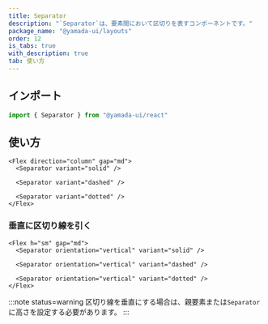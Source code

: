 ```yaml
---
title: Separator
description: "`Separator`は、要素間において区切りを表すコンポーネントです。"
package_name: "@yamada-ui/layouts"
order: 12
is_tabs: true
with_description: true
tab: 使い方
---
```


## インポート

```ts
import { Separator } from "@yamada-ui/react"
```

## 使い方

```tsx
<Flex direction="column" gap="md">
  <Separator variant="solid" />

  <Separator variant="dashed" />

  <Separator variant="dotted" />
</Flex>
```

### 垂直に区切り線を引く

```tsx
<Flex h="sm" gap="md">
  <Separator orientation="vertical" variant="solid" />

  <Separator orientation="vertical" variant="dashed" />

  <Separator orientation="vertical" variant="dotted" />
</Flex>
```

:::note status=warning
区切り線を垂直にする場合は、親要素または`Separator`に高さを設定する必要があります。
:::
